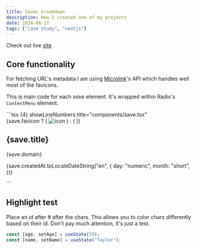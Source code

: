 ```yaml
---
title: Saves breakdown
description: How I created one of my projects
date: 2024-08-17
tags: ["case study", "nextjs"]
---
```


Check out live [site](https://wwww.saves-theta.vercel.app)

## Core functionality

For fetching URL's metadata I am using [Microlink](https://microlink.io/meta)'s API which handles well most of the favicons.

This is main code for each _save_ element. It's wrapped within Radix's `ContextMenu` element.

<GrowElement>
  ```tsx {4} showLineNumbers title="components/save.tsx"
  <Link
    href={save.url}
    target='_blank'
    rel='noreferrer noopener'
    title={save.title}
    className='flex h-10 items-center justify-between gap-2 rounded-xl px-3 text-sm hover:bg-zinc-100 hover:shadow-[inset_0_0_2px_4px_hsla(0,0%,94%,.4)]'
  >
    <div className='flex items-center gap-2'>
      {save.favicon ? (
        <img src={save.favicon} alt='icon' className='h-5 w-5' />
      ) : (
        <GlobeIcon className='h-5 rounded-full text-gray-500' />
      )}
    </div>
    <div className='flex items-baseline gap-2'>
      <h2 className='max-w-[250px] overflow-hidden text-ellipsis whitespace-nowrap xs:max-w-[280px]'>
        {save.title}
      </h2>
      <p className='hidden text-xs text-zinc-500 xs:block'>{save.domain}</p>
    </div>
    <p className='ml-auto shrink-0 font-medium text-zinc-600'>
      {save.createdAt.toLocaleDateString("en", {
        day: "numeric",
        month: "short",
      })}
    </p>
  </Link>
  ```
</GrowElement>

## Highlight test

Place an id after # after the chars. This allows you to color chars differently based on their id. Don't pay much attention, it's just a test.

```js /age/#v /name/#v /setAge/#s /setName/#s /50/#i /"Taylor"/#i
const [age, setAge] = useState(50);
const [name, setName] = useState("Taylor");
```
